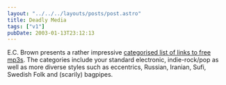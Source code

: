```yaml
---
layout: "../../../layouts/posts/post.astro"
title: Deadly Media
tags: ["v1"]
pubDate: 2003-01-13T23:12:13
---
```


E.C. Brown presents a rather impressive [categorised list of links to free mp3s][1]. The categories include your standard electronic, indie-rock/pop as well as more diverse styles such as eccentrics, Russian, Iranian, Sufi, Swedish Folk and (scarily) bagpipes.

[1]: http://www.kittyspit.net/erik/mp3/linkpage.html "EC Brown: MP3 links archive"
